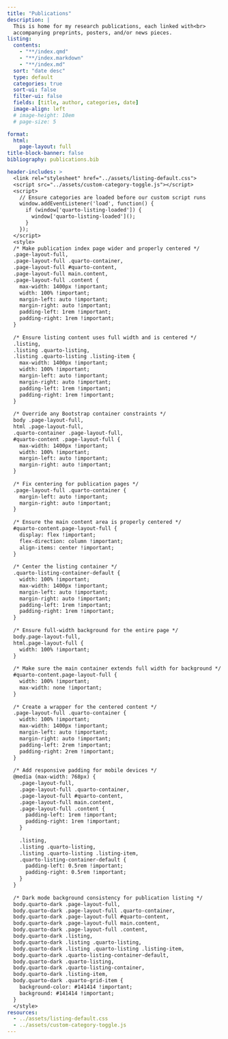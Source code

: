 ```yaml
---
title: "Publications" 
description: |
  This is home for my research publications, each linked with<br>
  accompanying preprints, posters, and/or news pieces.
listing: 
  contents: 
    - "**/index.qmd"
    - "**/index.markdown"
    - "**/index.md"
  sort: "date desc"
  type: default
  categories: true
  sort-ui: false
  filter-ui: false
  fields: [title, author, categories, date]
  image-align: left
  # image-height: 10em
  # page-size: 5

format: 
  html: 
    page-layout: full
title-block-banner: false
bibliography: publications.bib

header-includes: >
  <link rel="stylesheet" href="../assets/listing-default.css">
  <script src="../assets/custom-category-toggle.js"></script>
  <script>
    // Ensure categories are loaded before our custom script runs
    window.addEventListener('load', function() {
      if (window['quarto-listing-loaded']) {
        window['quarto-listing-loaded']();
      }
    });
  </script>
  <style>
  /* Make publication index page wider and properly centered */
  .page-layout-full,
  .page-layout-full .quarto-container,
  .page-layout-full #quarto-content,
  .page-layout-full main.content,
  .page-layout-full .content {
    max-width: 1400px !important;
    width: 100% !important;
    margin-left: auto !important;
    margin-right: auto !important;
    padding-left: 1rem !important;
    padding-right: 1rem !important;
  }
  
  /* Ensure listing content uses full width and is centered */
  .listing,
  .listing .quarto-listing,
  .listing .quarto-listing .listing-item {
    max-width: 1400px !important;
    width: 100% !important;
    margin-left: auto !important;
    margin-right: auto !important;
    padding-left: 1rem !important;
    padding-right: 1rem !important;
  }
  
  /* Override any Bootstrap container constraints */
  body .page-layout-full,
  html .page-layout-full,
  .quarto-container .page-layout-full,
  #quarto-content .page-layout-full {
    max-width: 1400px !important;
    width: 100% !important;
    margin-left: auto !important;
    margin-right: auto !important;
  }
  
  /* Fix centering for publication pages */
  .page-layout-full .quarto-container {
    margin-left: auto !important;
    margin-right: auto !important;
  }
  
  /* Ensure the main content area is properly centered */
  #quarto-content.page-layout-full {
    display: flex !important;
    flex-direction: column !important;
    align-items: center !important;
  }
  
  /* Center the listing container */
  .quarto-listing-container-default {
    width: 100% !important;
    max-width: 1400px !important;
    margin-left: auto !important;
    margin-right: auto !important;
    padding-left: 1rem !important;
    padding-right: 1rem !important;
  }
  
  /* Ensure full-width background for the entire page */
  body.page-layout-full,
  html.page-layout-full {
    width: 100% !important;
  }
  
  /* Make sure the main container extends full width for background */
  #quarto-content.page-layout-full {
    width: 100% !important;
    max-width: none !important;
  }
  
  /* Create a wrapper for the centered content */
  .page-layout-full .quarto-container {
    width: 100% !important;
    max-width: 1400px !important;
    margin-left: auto !important;
    margin-right: auto !important;
    padding-left: 2rem !important;
    padding-right: 2rem !important;
  }
  
  /* Add responsive padding for mobile devices */
  @media (max-width: 768px) {
    .page-layout-full,
    .page-layout-full .quarto-container,
    .page-layout-full #quarto-content,
    .page-layout-full main.content,
    .page-layout-full .content {
      padding-left: 1rem !important;
      padding-right: 1rem !important;
    }
    
    .listing,
    .listing .quarto-listing,
    .listing .quarto-listing .listing-item,
    .quarto-listing-container-default {
      padding-left: 0.5rem !important;
      padding-right: 0.5rem !important;
    }
  }
  
  /* Dark mode background consistency for publication listing */
  body.quarto-dark .page-layout-full,
  body.quarto-dark .page-layout-full .quarto-container,
  body.quarto-dark .page-layout-full #quarto-content,
  body.quarto-dark .page-layout-full main.content,
  body.quarto-dark .page-layout-full .content,
  body.quarto-dark .listing,
  body.quarto-dark .listing .quarto-listing,
  body.quarto-dark .listing .quarto-listing .listing-item,
  body.quarto-dark .quarto-listing-container-default,
  body.quarto-dark .quarto-listing,
  body.quarto-dark .quarto-listing-container,
  body.quarto-dark .listing-item,
  body.quarto-dark .quarto-grid-item {
    background-color: #141414 !important;
    background: #141414 !important;
  }
  </style>
resources:
  - ../assets/listing-default.css
  - ../assets/custom-category-toggle.js
---
```

